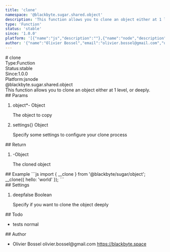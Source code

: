 ```yaml
---
title: 'clone'
namespace: '@blackbyte.sugar.shared.object'
description: 'This function allows you to clone an object either at 1 level, or deeply.'
type: 'Function'
status: 'stable'
since: '1.0.0'
platform: '[{"name":"js","description":""},{"name":"node","description":""}]'
author: '{"name":"Olivier Bossel","email":"olivier.bossel@gmail.com","url":"https://blackbyte.space"}'
---
```


<div class="docmap-mdx">
# clone
<div class="_metas">
<div class="_type"><span class="_type-label">Type:</span><span class="_type-value">Function</span></div>
<div class="_status"><span class="_status-label">Status:</span><span class="_status-value -stable">stable</span></div>
<div class="_since"><span class="_since-label">Since:</span><span class="_since-value">1.0.0</span></div>
<div class="_platform"><span class="_platform-label">Platform:</span><span class="_platform-value -js">js</span><span class="_platform-value -node">node</span></div>
</div>
<div class="_namespace">@blackbyte.sugar.shared.object</div>
<div class="_description typo-lead typo-format">
This function allows you to clone an object either at 1 level, or deeply.
</div>
<div class="_params">
## Params
<ol class="_list">
<li class="_item">
<span class="_name">object<span class="_required">*</span></span><span class="_default">-</span> <span class="_type">Object</span>
<p class="_description">The object to copy</p>
</li>
<li class="_item">
<span class="_name">settings</span><span class="_default">&lcub;&rcub;</span> <span class="_type">Object</span>
<p class="_description">Specify some settings to configure your clone process</p>
</li>
</ol>
</div>
<div class="_return">
## Return
<ol class="_list">
<li class="_item">
<span class="_default">-</span><span class="_type">Object</span>
<p class="_description">The cloned object</p>
</li>
</ol>
</div>
<div class="_examples">
## Example
```js
import { __clone } from '@blackbyte/sugar/object';
__clone({
   hello: 'world'
});
```
</div>
<div class="_settings">
## Settings
<ol class="_list">
<li class="_item">
<span class="_name">deep</span><span class="_default">false</span> <span class="_type">Boolean</span>
<p class="_description">Specify if you want to clone the object deeply</p>
</li>
</ol>
</div>
<div class="_todo">
## Todo
<ul class="_list">
<li class="_item">
<span class="_description">tests</span>
<span class="_priority -normal">normal</span>
</li>
</ul>
</div>
<div class="_author">
## Author
<ul class="_list">
<li class="_item">
<span class="_name">Olivier Bossel</span>
<span class="_email">olivier.bossel@gmail.com</span>
<a href="https://blackbyte.space" target="_blank" class="_url">https://blackbyte.space</a>
</li>
</ul>
</div>
</div>
